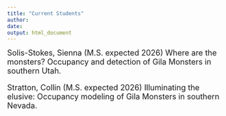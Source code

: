 ```yaml
---
title: "Current Students"
author:
date: 
output: html_document
---
```


<font size="4"> 
Solis-Stokes, Sienna (M.S. expected 2026) Where are the monsters? Occupancy and detection of Gila Monsters in southern Utah.

Stratton, Collin (M.S. expected 2026) Illuminating the elusive: Occupancy modeling of Gila Monsters in southern Nevada.